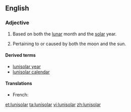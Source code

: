 ==English==
===Adjective===
{{en-adj|-}}

# {{context|of a calendar|lang=en}} Based on both the [[lunar]] month and the [[solar]] year.
# Pertaining to or caused by both the moon and the sun.

====Derived terms====
* [[lunisolar year]]
* [[lunisolar calendar]]

====Translations====
{{trans-top|}}
* French: {{t|fr|lunisolaire}}
{{trans-mid}}
{{trans-bottom}}

[[et:lunisolar]]
[[ta:lunisolar]]
[[vi:lunisolar]]
[[zh:lunisolar]]